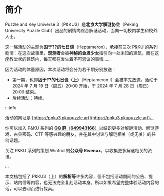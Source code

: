 # 简介

Puzzle and Key Universe 3（P&KU3）是**北京大学解谜协会**（Peking University Puzzle Club）出品的剧情向综合解谜活动，面向一切校内学生和校外人士。

这一届活动的主题为**囚于??的七日谈**（Heptameron），承接前三次 P&KU 的系列剧情：在这次故事里，**观测者**会被**神秘的金发少女**指引向一处未知的建筑，而在这座教堂状的建筑内，每天都在发生着不可思议的事情……

因为活动的体量原因，本次活动将会分为若干期分别放送：

- 第一期，也即**囚于??的七日谈（上）**（Heptameron I）会被率先放送。活动于 2024 年 7 月 19 日（周五）20:00 开始，于 2024 年 7 月 28 日（周日）20:00 结束。
- 后续活动：待续。

:::info

活动的网址是 [https://pnku3.pkupuzzle.art](https://pnku3.pkupuzzle.art)。

你可以加入 P&KU 系列的 [**QQ 群**（**649943168**）](https://qm.qq.com/q/8k4gRf0aB2)以结识更多对解谜活动、解谜游戏、古典密码、CTF 等感兴趣的朋友，并在其中讨论与解谜相关（或无关）的任何话题。

关注 P&KU 系列的策划 Winfrid 的**公众号 Rivenux**，以收集更多解谜相关的资讯。

:::

本文档包括了 P&KU3（上）的**解析等**许多内容，但不包括活动期间的公告、提示、站内信等内容，也无法完全复刻活动本身。所以如果希望完整体验活动内容的话，可以去网页进行探索。
